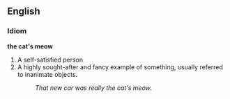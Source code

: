 ==English==
===Idiom===
'''the cat's meow'''
#A self-satisfied person
#A highly sought-after and fancy example of something, usually referred to inanimate objects. 
#:''That new car was really the cat's meow.''